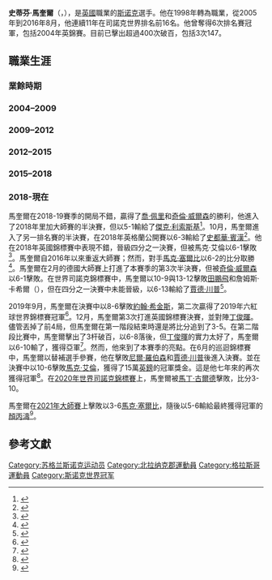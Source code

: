 {{noteTA|G1=Snooker}}
{{Infobox snooker player
| name             = 史蒂芬·馬奎爾
| image            = Stephen Maguire at German Masters Snooker Final (DerHexer) 2012-02-05 23.jpg
| image_size       = 
| alt              = 
| caption          = 2012年的馬奎爾
| birth_date       = {{birth date and age|1981|3|13|df=yes}}
| birth_place      = [[英格蘭|英格蘭]][[格拉斯哥|格拉斯哥]]
| death_date       = 
| death_place      = 
| Sport country    = {{SCO}}
| Nickname         = On-Fire<br/>Livewire<br/>Maggi
| Professional     = 1998–
| High ranking     = 2 <small>(2008/09–2009/10)</small>
| Prize money      = [[£|£]]3,149,252
| High break       = '''[[滿分桿|147]]'''<small>（3次）</small>
| Century break    = 464
| Best finish      = 
| Ranking wins     = 6
| Major wins       = 
| Minor wins       = 3
| Other wins       = 2
| World champ      = 
| website          = 
}}
'''史蒂芬·馬奎爾'''（{{lang-en|Stephen Maguire}}，{{bd|1981年|3月13日}}），是[[英国|英國]]職業的[[斯诺克|斯诺克]]選手。他在1998年轉為職業，從2005年到2016年8月，他連續11年在司諾克世界排名前16名。他曾奪得6次排名賽冠軍，包括2004年英錦賽。目前已擊出超過400次破百，包括3次147。

== 職業生涯 ==

=== 業餘時期 ===

=== 2004–2009 ===

=== 2009–2012 ===

=== 2012–2015 ===

=== 2015–2018 ===

=== 2018-現在 ===
馬奎爾在2018-19賽季的開局不錯，贏得了[[乔·佩里_(斯诺克运动员)|喬·佩里]]和[[奇倫·威爾森|奇倫·威爾森]]的勝利，他進入了2018年里加大師賽的半決賽，但以5-1輸給了[[傑克·利索斯基|傑克·利索斯基]]<ref>{{Cite web|title=Kaspersky Riga Masters (2018) - snooker.org|url=http://www.snooker.org/res/index.asp?event=707|access-date=2021-05-08|work=www.snooker.org|archive-date=2021-06-13|archive-url=https://web.archive.org/web/20210613154024/http://www.snooker.org/res/index.asp?event=707|dead-url=no}}</ref>。10月，馬奎爾進入了另一排名賽的半決賽，在2018年英格蘭公開賽以6-3輸給了[[史超活·冰咸|史都華·賓漢]]<ref>{{Cite web|title=Stuart Bingham beats Stephen Maguire in the semi-finals of the English Open|url=https://www.sportinglife.com/snooker/news/bingham-downs-maguire-in-last-four/153825|access-date=2021-05-08|work=www.sportinglife.com|archive-date=2021-01-15|archive-url=https://web.archive.org/web/20210115181238/https://www.sportinglife.com/snooker/news/bingham-downs-maguire-in-last-four/153825|dead-url=no}}</ref>。他在2018年英國錦標賽中表現不錯，晉級四分之一決賽，但被馬克·艾倫以6-1擊敗<ref>{{Cite web|title=Dominant Allen beats Maguire to reach semi-finals - best shots|url=https://www.bbc.com/sport/av/snooker/46486812|access-date=2021-05-08|work=BBC Sport|language=en-GB}}</ref>。馬奎爾自2016年以來重返大師賽；然而，對手[[马克·塞尔比|馬克·塞爾比]]以6-2的比分取勝<ref>{{Cite web|title=Sensational Mark Selby stuns Stephen Maguire with three centuries at the Masters|url=https://metro.co.uk/2019/01/16/sensational-mark-selby-stuns-stephen-maguire-three-centuries-masters-first-round-8353484/|access-date=2021-05-08|date=2019-01-16|last=Haigh|first=Phil|work=Metro|language=en|archive-date=2019-02-06|archive-url=https://web.archive.org/web/20190206174200/https://metro.co.uk/2019/01/16/sensational-mark-selby-stuns-stephen-maguire-three-centuries-masters-first-round-8353484/|dead-url=no}}</ref>。馬奎爾在2月的德國大師賽上打進了本賽季的第3次半決賽，但被[[奇倫·威爾森|奇倫·威爾森]]以6-1擊敗。在世界司諾克錦標賽中，馬奎爾以10-9與13-12擊敗[[田鹏飞|田鵬飛]]和詹姆斯·卡希爾（{{tsl|en|James Cahill (snooker player)||James Cahill}}），但在四分之一決賽中未能晉級，以6-13輸給了[[贾德·特朗普|賈德·川普]]<ref>{{Cite web|title=Judd Trump takes swipe at Stephen Maguire after sealing semi-final place|url=http://www.theguardian.com/sport/2019/may/01/gary-wilson-reaches-world-championship-snooker-semi-finals-first-time|access-date=2021-05-08|date=2019-05-01|work=the Guardian|language=en|archive-date=2020-11-08|archive-url=https://web.archive.org/web/20201108000553/https://www.theguardian.com/sport/2019/may/01/gary-wilson-reaches-world-championship-snooker-semi-finals-first-time|dead-url=no}}</ref>。

2019年9月，馬奎爾在決賽中以8-6擊敗[[约翰·希金斯|約翰·希金斯]]，第二次贏得了2019年六紅球世界錦標賽冠軍<ref>{{Cite web|title=Stephen Maguire 'very lucky' to win Six-red World Championship|url=https://metro.co.uk/2019/09/07/stephen-maguire-lucky-beat-john-higgins-six-red-world-championship-final-10702522/|access-date=2021-05-08|date=2019-09-07|last=Haigh|first=Phil|work=Metro|language=en|archive-date=2019-09-15|archive-url=https://web.archive.org/web/20190915173905/https://metro.co.uk/2019/09/07/stephen-maguire-lucky-beat-john-higgins-six-red-world-championship-final-10702522/|dead-url=no}}</ref>。12月，馬奎爾第3次打進英國錦標賽決賽，並對陣[[丁俊晖|丁俊暉]]。儘管丟掉了前4局，但馬奎爾在第一階段結束時還是將比分追到了3-5。在第二階段比賽中，馬奎爾擊出了3杆破百，以6-8落後，但[[丁俊晖|丁俊暉]]的實力太好了，馬奎爾以6-10輸了，獲得亞軍<ref>{{Cite web|title=Ding Junhui holds off Stephen Maguire to win third UK Championship|url=http://www.theguardian.com/sport/2019/dec/08/ding-junhui-beats-stephen-maguire-third-uk-championship|access-date=2021-05-08|date=2019-12-08|last=sport|first=Guardian|work=the Guardian|language=en|archive-date=2020-11-20|archive-url=https://web.archive.org/web/20201120180349/https://www.theguardian.com/sport/2019/dec/08/ding-junhui-beats-stephen-maguire-third-uk-championship|dead-url=no}}</ref>。然而，他來到了本賽季的亮點。在6月的巡迴錦標賽中，馬奎爾以替補選手參賽，他在擊敗[[尼爾·羅伯森|尼爾·羅伯森]]和[[贾德·特朗普|賈德·川普]]後進入決賽。並在決賽中以10-6擊敗[[馬克·艾倫|馬克·艾倫]]，獲得了15萬[[英镑|英鎊]]的冠軍獎金。這是他七年來的再次獲得冠軍<ref>{{Cite news|title=Maguire beats Allen in Tour decider|url=https://www.bbc.co.uk/sport/snooker/53199724|newspaper=BBC Sport|accessdate=2021-05-08|language=en-GB|archive-date=2020-07-09|archive-url=https://web.archive.org/web/20200709173948/https://www.bbc.co.uk/sport/snooker/53199724|dead-url=no}}</ref>。在[[2020年世界司諾克錦標賽|2020年世界司諾克錦標賽]]上，馬奎爾被[[馬丁·古爾德|馬丁·古爾德]]擊敗，比分3-10。

馬奎爾在[[2021年斯诺克大师赛|2021年大師賽]]上擊敗以3-6[[马克·塞尔比|馬克·塞爾比]]，隨後以5-6輸給最終獲得冠軍的[[顏丙濤|顏丙濤]]<ref>{{Cite news|title=O'Sullivan beaten by Higgins at Masters|url=https://www.bbc.co.uk/sport/snooker/55680094|newspaper=BBC Sport|accessdate=2021-05-08|language=en-GB|archive-date=2021-01-16|archive-url=https://web.archive.org/web/20210116153031/https://www.bbc.com/sport/snooker/55680094|dead-url=no}}</ref>。

== 參考文獻 ==
{{DEFAULTSORT:Maguire, Stephen}}
[[Category:苏格兰斯诺克运动员|Category:苏格兰斯诺克运动员]]
[[Category:北拉纳克郡運動員|Category:北拉纳克郡運動員]]
[[Category:格拉斯哥運動員|Category:格拉斯哥運動員]]
[[Category:斯诺克世界冠军|Category:斯诺克世界冠军]]